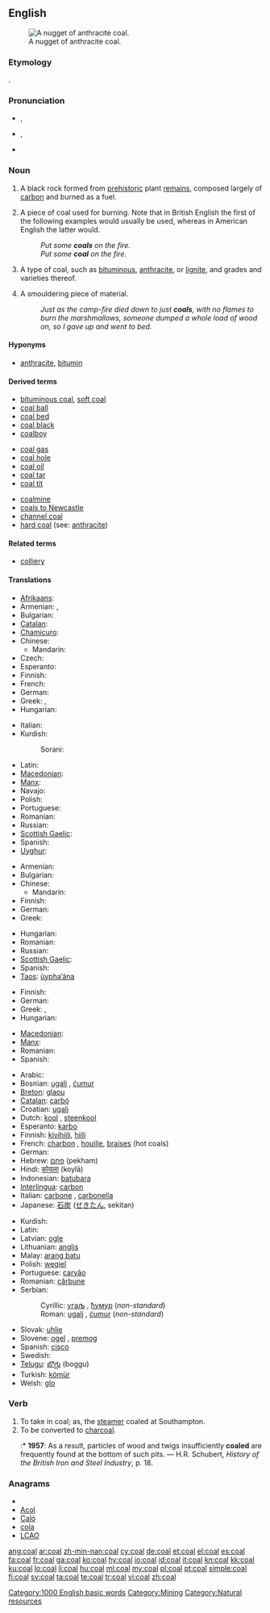 ==English==
{{wikipedia}}
[[File:Coal anthracite.jpg|thumb|A nugget of anthracite coal.]]
===Etymology===
{{etyl|ang}} {{term|col|lang=ang}}.

===Pronunciation===
* {{a|UK}} {{IPA|/kəʊl/}}, {{SAMPA|/k@Ul/}}
*: {{rhymes|əʊl}}
* {{a|GenAm}} {{IPA|/kɒʊl/}}, {{SAMPA|/kQUl/}}
*: {{audio|en-us-coal.ogg|Audio (US)}}
* {{homophones|cole|kohl}}

===Noun===
{{en-noun|pl=coal|pl2=coals}}

# {{uncountable}} A black rock formed from [[prehistoric]] plant [[remains]], composed largely of [[carbon]] and burned as a fuel.
# {{countable}} A piece of coal used for burning. Note that in British English the first of the following examples would usually be used, whereas in American English the latter would.
#: ''Put some '''coals''' on the fire.''
#: ''Put some '''coal''' on the fire.''
# {{countable}} A type of coal, such as [[bituminous]], [[anthracite]], or [[lignite]], and grades and varieties thereof.
# {{countable}} A smouldering piece of material.
#: ''Just as the camp-fire died down to just '''coals''', with no flames to burn the marshmallows, someone dumped a whole load of wood on, so I gave up and went to bed.''

====Hyponyms====
* [[anthracite]], [[bitumin]]

====Derived terms====
{{der-top3|}}
* [[bituminous coal]], [[soft coal]]
* [[coal ball]]
* [[coal bed]]
* [[coal black]]
* [[coalboy]]
{{der-mid3}}
* [[coal gas]]
* [[coal hole]]
* [[coal oil]]
* [[coal tar]]
* [[coal tit]]
{{der-mid3}}
* [[coalmine]]
* [[coals to Newcastle]]
* [[channel coal]]
* [[hard coal]] (see: [[anthracite]])
{{der-bottom}}

====Related terms====
{{rel-top|}}
* [[colliery]]
{{rel-mid}}
{{rel-bottom}}

====Translations====
{{trans-top|uncountable: carbon rock}}
* [[Afrikaans]]: {{t-|af|steenkool|xs=Afrikaans}}
* Armenian: {{t-|hy|ածուխ|tr=açux}}, {{qualifier|bituminous}} {{t-|hy|քարածուխ|tr=k'araçux}}
* Bulgarian: {{t-|bg|въглища|p}}
* [[Catalan]]: {{t|ca|carbó|m}}
* [[Chamicuro]]: {{tø|ccc|kajs̈ho'meki}}
* Chinese:
** Mandarin: {{t-|cmn|煤|tr=méi|sc=Hani}}
* Czech: {{t+|cs|uhlí|n}}
* Esperanto: {{t+|eo|terkarbo|xs=Esperanto}}
* Finnish: {{t+|fi|kivihiili}}
* French: {{t+|fr|charbon}}
* German: {{t+|de|Kohle|f}}
* Greek: {{t|el|γαιάνθρακας|tr=gaiánthrakas}},  {{t|el|λιθάνθρακας|m|tr=liθánθrakas}}
* Hungarian: {{t+|hu|szén}}
{{trans-mid}}
* Italian: {{t-|it|carbone}}
* Kurdish:
*: Sorani: {{t|ku|خه‌ڵوزی به‌رد|tr=xelluzî berd|sc=ku-Arab}}
* Latin: {{t-|la|carbo|m|alt=carbō}}
* [[Macedonian]]: {{t|mk|јаглен|m|tr=jáglen}}
* [[Manx]]: {{t|gv|geayl|m}}
* Navajo: {{tø|nv|tsékǫʼ}}
* Polish: {{t+|pl|węgiel|m}}
* Portuguese: {{t+|pt|carvão}}
* Romanian: {{t-|ro|cărbune}}
* Russian: {{t+|ru|уголь|m|tr=úgol'}}
* [[Scottish Gaelic]]: {{t-|gd|gual|m|xs=Scottish Gaelic}}
* Spanish: {{t+|es|carbón|m}}
* [[Uyghur]]: {{t|ug|كۆمۈر|sc=ug-Arab}}
{{trans-bottom}}

{{trans-top|countable: carbon rock}}
* Armenian: {{t-|hy|ածուխ|tr=açux}}
* Bulgarian: {{t|bg|въглен|m}}
* Chinese:
** Mandarin: {{t-|cmn|煤|tr=méi|sc=Hani}}
* Finnish: {{t+|fi|hiili}}
* German: {{t+|de|Kohle|f}}
* Greek: {{t+|el|κάρβουνο|n|tr=kárvouno}}
{{trans-mid}}
* Hungarian: {{t+|hu|szén}}
* Romanian: {{t-|ro|cărbune|m}}
* Russian: {{t|ru|уголёк|m|tr=ugoljók}}
* [[Scottish Gaelic]]: {{t-|gd|gual|m|xs=Scottish Gaelic}}
* Spanish: {{t+|es|carbón|m}}
* [[Taos]]: [[ùypha’ána]]
{{trans-bottom}}

{{trans-top|smouldering material}}
* Finnish: {{t-|fi|hiillos}}
* German: {{t+|de|Kohle}}
* Greek: {{t+|el|κάρβουνο|n|tr=kárvouno}},  {{t+|el|άνθρακας|m|tr=ánθrakas}}
* Hungarian: {{t+|hu|szén}}
{{trans-mid}}
* [[Macedonian]]: {{t-|mk|ќумур|m|tr=ḱúmur}}
* [[Manx]]: {{t|gv|geayl|m}}
* Romanian: {{t-|ro|tăciune|m}}
* Spanish: {{t+|es|brasa|f}}
{{trans-bottom}}

{{checktrans-top}}
* Arabic: {{Arab|[[فحم]]}}
* Bosnian: [[ugalj#Bosnian|ugalj]] {{m}}, [[ćumur#Bosnian|ćumur]] {{m}}
* [[Breton]]: [[glaou]]
* [[Catalan]]: [[carbó]] {{m}}
* Croatian: [[ugalj#Croatian|ugalj]] {{m}}
* Dutch: [[kool]] {{m}}, [[steenkool]] {{m}}
* Esperanto: [[karbo]]
* Finnish: [[kivihiili]], [[hiili]]
* French: [[charbon]] {{m}}, [[houille]], [[braises]] {{f}} (hot coals)
* German: {{t+|de|Kohle}} {{f}}
* Hebrew: [[פחם]] (pekham) {{m}}
* Hindi: [[कोयला]] (koylā)
* Indonesian: [[batu]][[bara]]
* [[Interlingua]]: [[carbon]]
* Italian: [[carbone]] {{m}}, [[carbonella]] {{f}}
* Japanese: [[石炭]] ([[せきたん]], sekitan)
{{trans-mid}}
* Kurdish: {{t|ku|kumirr}} {{f}}
* Latin: {{t-|la|carbo|m|alt=carbō}}
* Latvian: [[ogle]]
* Lithuanian: [[anglis]]
* Malay: [[arang batu]]
* Polish: [[węgiel]] {{m}}
* Portuguese: [[carvão]] {{m}}
* Romanian: [[cărbune]] {{m}}
* Serbian:
*: Cyrillic: [[угаљ#Serbian|угаљ]] {{m}}, [[ћумур#Serbian|ћумур]] {{m}} (''non-standard'')
*: Roman: [[ugalj#Serbian|ugalj]] {{m}}, [[ćumur#Serbian|ćumur]] {{m}} (''non-standard'')
* Slovak: [[uhlie]] {{n}}
* Slovene: [[ogel]] {{m}}, [[premog]] {{m}}
* Spanish: [[cisco]]
* Swedish: {{t|sv|kol}}
* [[Telugu]]: [[బొగ్గు]] (boggu)
* Turkish: [[kömür]]
* Welsh: [[glo]] {{m}}
{{trans-bottom}}

===Verb===
{{en-verb}}

# To take in coal; as, the [[steamer]] coaled at Southampton.
# To be converted to [[charcoal]].
#:* '''1957''': As a result, particles of wood and twigs insufficiently '''coaled''' are frequently found at the bottom of such pits. &mdash; H.R. Schubert, ''History of the British Iron and Steel Industry'', p. 18.

===Anagrams===
* {{alphagram|aclo}}
* [[Acol#English|Acol]]
* [[Caló#English|Caló]]
* [[cola#English|cola]]
* [[LCAO#English|LCAO]]

[[Category:1000 English basic words]]
[[Category:Mining]]
[[Category:Natural resources]]

[[ang:coal]]
[[ar:coal]]
[[zh-min-nan:coal]]
[[cy:coal]]
[[de:coal]]
[[et:coal]]
[[el:coal]]
[[es:coal]]
[[fa:coal]]
[[fr:coal]]
[[ga:coal]]
[[ko:coal]]
[[hy:coal]]
[[io:coal]]
[[id:coal]]
[[it:coal]]
[[kn:coal]]
[[kk:coal]]
[[ku:coal]]
[[lo:coal]]
[[li:coal]]
[[hu:coal]]
[[ml:coal]]
[[my:coal]]
[[pl:coal]]
[[pt:coal]]
[[simple:coal]]
[[fi:coal]]
[[sv:coal]]
[[ta:coal]]
[[te:coal]]
[[tr:coal]]
[[vi:coal]]
[[zh:coal]]